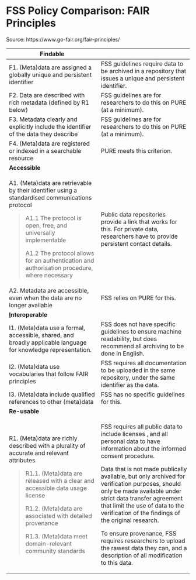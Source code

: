 # FSS Policy Comparison: FAIR Principles

Source: https://www.go-fair.org/fair-principles/

<table>
<colgroup>
<col style="width: 50%" />
<col style="width: 50%" />
</colgroup>
<thead>
<tr class="header">
<th><strong>Findable</strong></th>
<th></th>
</tr>
</thead>
<tbody>
<tr class="odd">
<td>F1. (Meta)data are assigned a globally unique and persistent
identifier</td>
<td>FSS guidelines require data to be archived in a repository that
issues a unique and persistent identifier.</td>
</tr>
<tr class="even">
<td>F2. Data are described with rich metadata (defined by R1 below)</td>
<td>FSS guidelines are for researchers to do this on PURE (at a
minimum).</td>
</tr>
<tr class="odd">
<td>F3. Metadata clearly and explicitly include the identifier of the
data they describe</td>
<td>FSS guidelines are for researchers to do this on PURE (at a
minimum).</td>
</tr>
<tr class="even">
<td>F4. (Meta)data are registered or indexed in a searchable
resource</td>
<td>PURE meets this criterion.</td>
</tr>
<tr class="odd">
<td><strong>Accessible</strong></td>
<td></td>
</tr>
<tr class="even">
<td><p>A1. (Meta)data are retrievable by their identifier using a
standardised communications protocol</p>
<blockquote>
<p>A1.1 The protocol is open, free, and universally implementable</p>
<p>A1.2 The protocol allows for an authentication and authorisation
procedure, where necessary</p>
</blockquote></td>
<td>Public data repositories provide a link that works for this. For
private data, researchers have to provide persistent contact
details.</td>
</tr>
<tr class="odd">
<td>A2. Metadata are accessible, even when the data are no longer
available</td>
<td>FSS relies on PURE for this.</td>
</tr>
<tr class="even">
<td><strong><u>I</u>nteroperable</strong></td>
<td></td>
</tr>
<tr class="odd">
<td>I1. (Meta)data use a formal, accessible, shared, and broadly
applicable language for knowledge representation.</td>
<td>FSS does not have specific guidelines to ensure machine readability,
but does recommend all archiving to be done in English.</td>
</tr>
<tr class="even">
<td>I2. (Meta)data use vocabularies that follow FAIR principles</td>
<td>FSS requires all documentation to be uploaded in the same
repository, under the same identifier as the data.</td>
</tr>
<tr class="odd">
<td>I3. (Meta)data include qualified references to other (meta)data</td>
<td>FSS has no specific guidelines for this.</td>
</tr>
<tr class="even">
<td><strong>Re-usable</strong></td>
<td></td>
</tr>
<tr class="odd">
<td><p>R1. (Meta)data are richly described with a plurality of accurate
and relevant attributes</p>
<blockquote>
<p>R1.1. (Meta)data are released with a clear and accessible data usage
license</p>
<p>R1.2. (Meta)data are associated with detailed provenance</p>
<p>R1.3. (Meta)data meet domain-relevant community standards</p>
</blockquote></td>
<td><p>FSS requires all public data to include licenses , and all
personal data to have information about the informed consent
procedure.</p>
<p>Data that is not made publically available, but only archived for
verification purposes, should only be made available under strict data
transfer agreement that limit the use of data to the verification of the
findings of the original research.</p>
<p>To ensure provenance, FSS requires researchers to upload the rawest
data they can, and a description of all modification to this
data.</p></td>
</tr>
</tbody>
</table>
